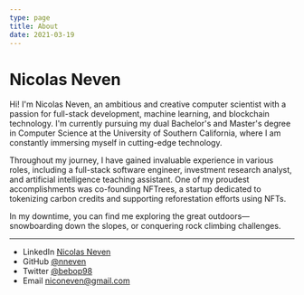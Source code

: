 ```yaml
---
type: page
title: About
date: 2021-03-19
---
```


# Nicolas Neven

Hi! I'm Nicolas Neven, an ambitious and creative computer scientist with a passion for full-stack development, machine learning, and blockchain technology. I'm currently pursuing my dual Bachelor's and Master's degree in Computer Science at the University of Southern California, where I am constantly immersing myself in cutting-edge technology.

Throughout my journey, I have gained invaluable experience in various roles, including a full-stack software engineer, investment research analyst, and artificial intelligence teaching assistant. One of my proudest accomplishments was co-founding NFTrees, a startup dedicated to tokenizing carbon credits and supporting reforestation efforts using NFTs.

In my downtime, you can find me exploring the great outdoors—snowboarding down the slopes, or conquering rock climbing challenges.

---

- LinkedIn [Nicolas Neven](https://www.linkedin.com/in/nicolas-neven-494577186)
- GitHub [@nneven](https://github.com/nneven)
- Twitter [@bebop98](https://twitter.com/bebop98)
- Email niconeven@gmail.com
